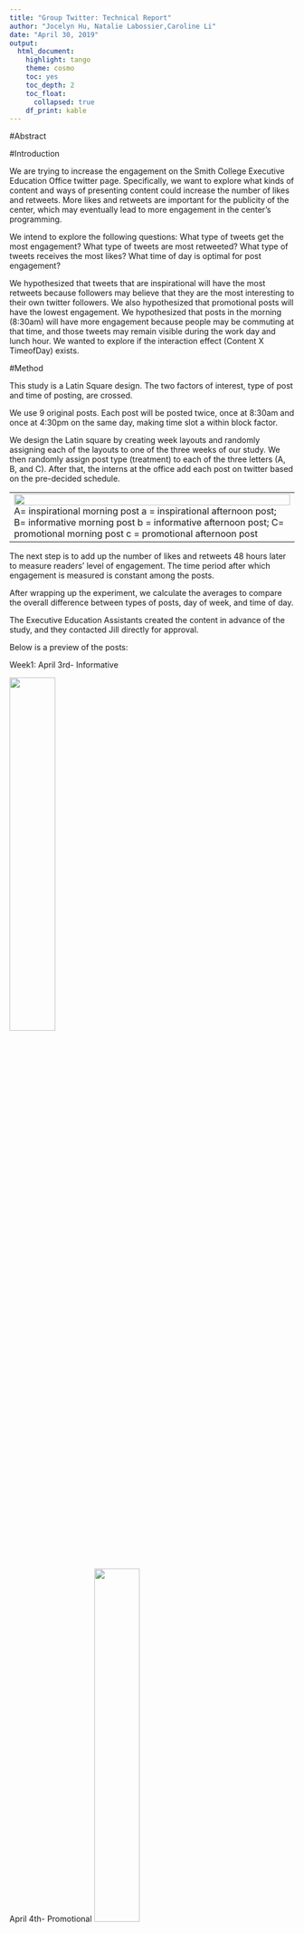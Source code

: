 ```yaml
---
title: "Group Twitter: Technical Report"
author: "Jocelyn Hu, Natalie Labossier,Caroline Li"
date: "April 30, 2019"
output:
  html_document:
    highlight: tango
    theme: cosmo
    toc: yes
    toc_depth: 2
    toc_float:
      collapsed: true
    df_print: kable
---
```



#Abstract


#Introduction

We are trying to increase the engagement on the Smith College Executive Education Office twitter page. Specifically, we want to explore what kinds of content and ways of presenting content could increase the number of likes and retweets. More likes and retweets are important for the publicity of the center, which may eventually lead to more engagement in the center’s programming.

We intend to explore the following questions: What type of tweets get the most engagement? What type of tweets are most retweeted? What type of tweets receives the most likes? What time of day is optimal for post engagement?

We hypothesized that tweets that are inspirational will have the most retweets because followers may believe that they are the most interesting to their own twitter followers. We also hypothesized that promotional posts will have the lowest engagement. We hypothesized that posts in the morning (8:30am) will have more engagement because people may be commuting at that time, and those tweets may remain visible during the work day and lunch hour. We wanted to explore if the interaction effect (Content X TimeofDay) exists.


#Method

This study is a Latin Square design. The two factors of interest, type of post and time of posting, are crossed. 

We use 9 original posts. Each post will be posted twice, once at 8:30am and once at 4:30pm on the same day, making time slot a within block factor.

We design the Latin square by creating week layouts and randomly assigning each of the layouts to one of the three weeks of our study. We then randomly assign post type (treatment) to each of the three letters (A, B, and C). After that, the interns at the office add each post on twitter based on the pre-decided schedule. 

--------------------------------------------------------------------------------------------------------------
![](schedule.png){width=100% } 
A= inspirational morning post a = inspirational afternoon post; 
B= informative morning post b = informative afternoon post; 
C= promotional morning post c = promotional afternoon post

--------------------------------------------------------------------------------------------------------------




The next step is to add up the number of likes and retweets 48 hours later to measure readers’ level of engagement. The time period after which engagement is measured is constant among the posts.

After wrapping up the experiment, we calculate the averages to compare the overall difference between types of posts, day of week, and time of day. 

The Executive Education Assistants created the content in advance of the study, and they contacted Jill directly for approval. 

Below is a preview of the posts:

Week1:
April 3rd- Informative

![](posts/p1.jpg){ width=40% }


April 4th- Promotional
![](posts/p2.jpg){ width=40% }


April 5th- Inspirational
![](posts/p3.jpg){ width=40% }

Week2:
April 10th- Inspirational

![](posts/p4.jpg){ width=40% }

April 11th- Informative

![](posts/p5.jpg){ width=40% }

April 12th- Promotional
![](posts/p6.jpg){ width=40% }
Week3:
April 17th- Promotional

![](posts/p7.jpg){ width=70% }
April 18th- Inspirational
![](posts/p8.jpg){ width=70% }
April 19th- Informative

![](posts/p9.jpg){ width=70% }




#Results

##summary statistics

```r
library(dplyr)
library(mosaic)
library(ggplot2)
library(readr)
library(tidyr)
library(tidyverse)
```

```r
df <- read_csv("data_twitter - Sheet2.csv")
```

```r
day <- c("Wed","Wed","Thurs","Thurs","Fri","Fri","Wed","Wed","Thurs","Thurs","Fri","Fri","Wed","Wed","Thurs","Thurs","Fri","Fri")
week <- c(rep("1", 6),                                  rep("2",6), rep("3",6))
df<-cbind(day,df)
df<-cbind(week,df)

```

```r
df<-df%>%
  mutate(sum_engage=likes_48+retweets_48+comments_48)%>%
  unite(cell, time, type,remove=FALSE)

```

```r
library(tidyverse)
df2<-as.data.frame(df)%>%
  na.omit()%>%
  select(sum_engage,likes_48,retweets_48,comments_48,type)
```

```r
library(stargazer)
stargazer(data = df2, type = "text", title="Summary statistics of DV", digits=2, out="tablesum.html",covariate.labels = c("Total Engagement","#Likes","#Retweets","#Comments","type"))

```

According to the summary statistics table, we only collect 18 observations in total and the amount of engagement might be too small to be informative and statistically meaningful. The mean amount of engagement is less than one (mean = 0.78)


##Informal Analysis

Before conducting a formal analysis, we arrange a side by side boxplot and an interaction graph towith the categories either on the horizontal axis of the display to allow comparising between the different categories as well as comparison within categories.

###Side by side boxplot

```r
#looking at variability by condition
ggplot(df, aes(x = type, fill = time, y = sum_engage)) +
  geom_boxplot()

```

The side by side boxpot above tells us that there may be a main effect of time of day (morning posts seem to get more engagement than afternoon posts), and a main effect of post content (promotional posts get less engagement than informative and inspirational posts).


###Parallel dot graph

```r
#looking at variability by condition
ggplot(df, aes(x = type, color = time, y = sum_engage)) +
    geom_jitter(height = 0.10, width = 0.05, alpha = .7)
```

##Interaction effects

```r
ggplot(df, aes(x = type, 
                    y = sum_engage, 
                    color = time,
                    group = time)) +
  geom_point(size = 2) +
  geom_smooth(method = "lm", se = 0)
```

The interaction graph indicates that first, there may be an interaction between type and time when the promotional type is included sinc the line of promotional posts is not parallel with the other two lines. Second, there is no interaction between type and time when the promotional type is excluded since the line of inspirational posts an the line of informative posts are parallel with each other. Third, there is a main effect of time of the day since the lines of inspirational and informative posts are upward sloping.

```r
ggplot(df, aes(x = time, 
                    y = sum_engage, 
                    color = type,
                    group = type)) +
  geom_point(size = 2) +
  geom_smooth(method = "lm", se = 0)
```


##ANOVA

To look more deeply into the impacts of these variables on the amount of people's engagement on twitter, we conduct the analysis of variance to decide if the effects of these variables are real. Since our assumptions about residuals (Same SD and Normally Distributed Residuals) are violated by the promotional group, We  excluded this group from our formal ANOVA.


```r
df2<-df%>%
  filter(type =="informative"| type =="inspirational")
```

```r
twitter <- aov(sum_engage ~ type+time+day+week+type*time, data = df2)

anova1<-anova(twitter)
summary(twitter)

#favstats(sum_engage~type|time, data = df2)

# library(mosaic)
# tally(~time|as.character(type), data = df2)
# 
# df2$type
```



```r
is.num <- sapply(anova1, is.numeric)
anova1[is.num] <- lapply(anova1[is.num], round, 3)
anova1[4,5]<-"0.250"
anova1[1,5]<-"0.230"
anova1[1,6]<-""
anova1[2,6]<-"*"
anova1[3,6]<-"*"
anova1[4,6]<-" "
anova1[5,6]<-" "
anova1[6,6]<-" "
anova1[6,5]<-" "
anova1[6,4]<-" "
anova2<-anova1[1:6,]

```

```r
library(kableExtra)
kable(anova2, digits = 3, format = "html", booktabs = T,col.names = c("Df","Sum Sq","Mean Sq","F value"," Pr(>F)"," "))%>%
  kable_styling(full_width = F, font_size = 12)%>%add_footnote("Signif. codes:  0 ‘***’ 0.001 ‘**’ 0.01 ‘*’ 0.05 ‘.’ 0.1 ‘ ’ 1", notation="alphabet")%>%column_spec(1, width = "5em") 
```

Excluding promotional posts, we could see from the table above that there is not a significant main effect of post type. Interaction between type and time was not significant as well. However, time of posting is significantly associated with engagement. Specifically, morning posts obtain more engagements than afternoon posts. 

In a word, the parallel box-plot and ANOVA indicate the statistically significant main effects of time of day (p=0.047). Excluding promotional posts, there is not a significant main effect of post type (p=0.23). The interaction graph and ANOVA table (excluding promotional posts) indicate the interaction effect of type and time is not statistically significant (p=1).  



#Conclusion